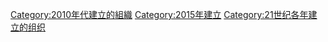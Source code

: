 {{Cat topic in year|topic=建立的組織|year=2015}}
{{Commonscat|Organizations established in 2015}}

[[Category:2010年代建立的組織|Category:2010年代建立的組織]]
[[Category:2015年建立|Category:2015年建立]]
[[Category:21世纪各年建立的组织|Category:21世纪各年建立的组织]]